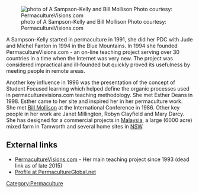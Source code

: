 [[File:Bill Mollison A Sampson-Kelly.jpg|right|thumb|photo of A Sampson-Kelly and Bill Mollison Photo courtesy: PermacultureVisions.com]]

A Sampson-Kelly started in permaculture in 1991, she did her PDC with Jude and Michel Fanton in 1994 in the Blue Mountains. In 1994 she founded PermacultureVisions.com - an on-line teaching project serving over 30 countries in a time when the Internet was very new. The project was considered impractical and ill-founded but quickly proved its usefulness by meeting people in remote areas.

Another key influence in 1996 was the presentation of the concept of Student Focused learning which helped define the organic processes used in permaculturevisions.com teaching methodology. She met Esther Deans in 1998. Esther came to her site and inspired her in her permaculture work. She met [[Bill Mollison]] at the International Conference in 1986. Other key people in her work are Janet Millington, Robyn Clayfield and Mary Darcy. She has designed for a commercial projects in [[Malaysia]], a large (6000 acre) mixed farm in Tamworth and several home sites in [[New South Wales|NSW]].

== External links ==
* [http://www.permaculturevisions.com PermacultureVisions.com] - Her main teaching project since 1993 (dead link as of late 2015)
* [http://permacultureglobal.org/users/218-april-sampson-kelly Profile at PermacultureGlobal.net]

{{attrib permawiki|A_Sampson-kelly}}

[[Category:Permaculture]]